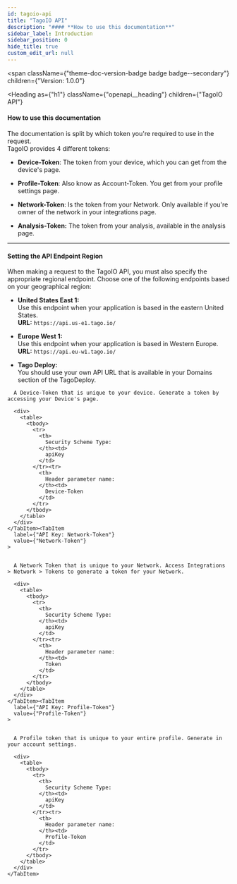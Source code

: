 ```yaml
---
id: tagoio-api
title: "TagoIO API"
description: "#### **How to use this documentation**"
sidebar_label: Introduction
sidebar_position: 0
hide_title: true
custom_edit_url: null
---
```



<span
  className={"theme-doc-version-badge badge badge--secondary"}
  children={"Version: 1.0.0"}
>
</span>

<Heading
  as={"h1"}
  className={"openapi__heading"}
  children={"TagoIO API"}
>
</Heading>



#### **How to use this documentation**
The documentation is split by which token you're required to use in the request.  
TagoIO provides 4 different tokens:
- **Device-Token**: The token from your device, which you can get from the device's page.
    
- **Profile-Token**: Also know as Account-Token. You get from your profile settings page.
    
- **Network-Token**: Is the token from your Network. Only available if you're owner of the network in your integrations page.
    
- **Analysis-Token:** The token from your analysis, available in the analysis page.
---
#### Setting the API Endpoint Region
When making a request to the TagoIO API, you must also specify the appropriate regional endpoint. Choose one of the following endpoints based on your geographical region:

- **United States East 1:**  
    Use this endpoint when your application is based in the eastern United States.  
    **URL:** `https://api.us-e1.tago.io/`
    
- **Europe West 1:**  
    Use this endpoint when your application is based in Western Europe.  
    **URL:** `https://api.eu-w1.tago.io/`

- **Tago Deploy:**  
  You should use your own API URL that is available in your Domains section of the TagoDeploy.

<div
  style={{"marginBottom":"2rem"}}
>
  <Heading
    id={"authentication"}
    as={"h2"}
    className={"openapi-tabs__heading"}
    children={"Authentication"}
  >
  </Heading><SchemaTabs
    className={"openapi-tabs__security-schemes"}
  >
    <TabItem
      label={"API Key: Device-Token"}
      value={"Device-Token"}
    >
      
      
      A Device-Token that is unique to your device. Generate a token by accessing your Device's page.
      
      <div>
        <table>
          <tbody>
            <tr>
              <th>
                Security Scheme Type:
              </th><td>
                apiKey
              </td>
            </tr><tr>
              <th>
                Header parameter name:
              </th><td>
                Device-Token
              </td>
            </tr>
          </tbody>
        </table>
      </div>
    </TabItem><TabItem
      label={"API Key: Network-Token"}
      value={"Network-Token"}
    >
      
      
      A Network Token that is unique to your Network. Access Integrations > Network > Tokens to generate a token for your Network.
      
      <div>
        <table>
          <tbody>
            <tr>
              <th>
                Security Scheme Type:
              </th><td>
                apiKey
              </td>
            </tr><tr>
              <th>
                Header parameter name:
              </th><td>
                Token
              </td>
            </tr>
          </tbody>
        </table>
      </div>
    </TabItem><TabItem
      label={"API Key: Profile-Token"}
      value={"Profile-Token"}
    >
      
      
      A Profile token that is unique to your entire profile. Generate in your account settings.
      
      <div>
        <table>
          <tbody>
            <tr>
              <th>
                Security Scheme Type:
              </th><td>
                apiKey
              </td>
            </tr><tr>
              <th>
                Header parameter name:
              </th><td>
                Profile-Token
              </td>
            </tr>
          </tbody>
        </table>
      </div>
    </TabItem>
  </SchemaTabs>
</div>
      